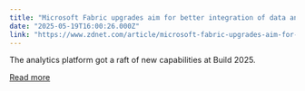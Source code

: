```yaml
---
title: "Microsoft Fabric upgrades aim for better integration of data and AI agents"
date: "2025-05-19T16:00:26.000Z"
link: "https://www.zdnet.com/article/microsoft-fabric-upgrades-aim-for-better-integration-of-data-and-ai-agents/"
---
```


The analytics platform got a raft of new capabilities at Build 2025.

[Read more](https://www.zdnet.com/article/microsoft-fabric-upgrades-aim-for-better-integration-of-data-and-ai-agents/)
